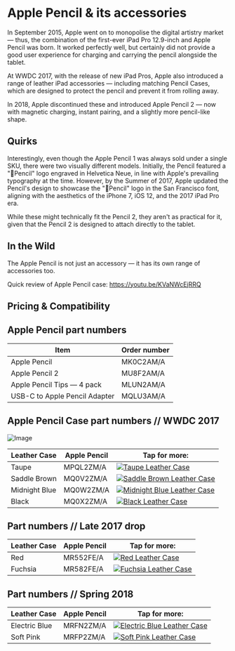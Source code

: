 
# Apple Pencil & its accessories

In September 2015, Apple went on to monopolise the digital artistry market — thus, the combination of the first-ever iPad Pro 12.9-inch and Apple Pencil was born. It worked perfectly well, but certainly did not provide a good user experience for charging and carrying the pencil alongside the tablet.

At WWDC 2017, with the release of new iPad Pros, Apple also introduced a range of leather iPad accessories — including matching Pencil Cases, which are designed to protect the pencil and prevent it from rolling away.

In 2018, Apple discontinued these and introduced Apple Pencil 2 — now with magnetic charging, instant pairing, and a slightly more pencil-like shape.

## Quirks

Interestingly, even though the Apple Pencil 1 was always sold under a single SKU, there were two visually different models. Initially, the Pencil featured a "Pencil" logo engraved in Helvetica Neue, in line with Apple's prevailing typography at the time. However, by the Summer of 2017, Apple updated the Pencil's design to showcase the "Pencil" logo in the San Francisco font, aligning with the aesthetics of the iPhone 7, iOS 12, and the 2017 iPad Pro era.

While these might technically fit the Pencil 2, they aren't as practical for it, given that the Pencil 2 is designed to attach directly to the tablet.

## In the Wild

The Apple Pencil is not just an accessory — it has its own range of accessories too.

Quick review of Apple Pencil case: https://youtu.be/KVaNWcEjRRQ

## Pricing & Compatibility

## Apple Pencil part numbers

| Item                          | Order number |
| ----------------------------- | ------------ |
| Apple Pencil                  | MK0C2AM/A    |
| Apple Pencil 2                | MU8F2AM/A    |
| Apple Pencil Tips — 4 pack    | MLUN2AM/A    |
| USB-C to Apple Pencil Adapter | MQLU3AM/A    |

## Apple Pencil Case part numbers // WWDC 2017

![Image](/assets/2017-pencil.jpg)

| Leather Case | Apple Pencil | Tap for more: |
| --- | --- | --- |
| Taupe | MPQL2<wbr/>ZM/A | <a href="/pencil/MPQL2" target="_blank">![Taupe Leather Case](/everypreview/MPQL2.png)</a> |
| Saddle Brown | MQ0V2<wbr/>ZM/A | <a href="/pencil/MQ0V2" target="_blank">![Saddle Brown Leather Case](/everypreview/MQ0V2.png)</a> |
| Midnight Blue | MQ0W2<wbr/>ZM/A | <a href="/pencil/MQ0W2" target="_blank">![Midnight Blue Leather Case](/everypreview/MQ0W2.png)</a> |
| Black | MQ0X2<wbr/>ZM/A | <a href="/pencil/MQ0X2" target="_blank">![Black Leather Case](/everypreview/MQ0X2.png)</a> |

## Part numbers // Late 2017 drop

| Leather Case | Apple Pencil | Tap for more: |
| --- | --- | --- |
| Red | MR552<wbr/>FE/A | <a href="/pencil/MR552" target="_blank">![Red Leather Case](/everypreview/MR552.png)</a> |
| Fuchsia | MR582<wbr/>FE/A | <a href="/pencil/MR582" target="_blank">![Fuchsia Leather Case](/everypreview/MR582.png)</a> |

## Part numbers // Spring 2018

| Leather Case | Apple Pencil | Tap for more: |
| --- | --- | --- |
| Electric Blue | MRFN2<wbr/>ZM/A | <a href="/pencil/MRFN2" target="_blank">![Electric Blue Leather Case](/everypreview/MRFN2.png)</a> |
| Soft Pink | MRFP2<wbr/>ZM/A | <a href="/pencil/MRFP2" target="_blank">![Soft Pink Leather Case](/everypreview/MRFP2.png)</a> |
